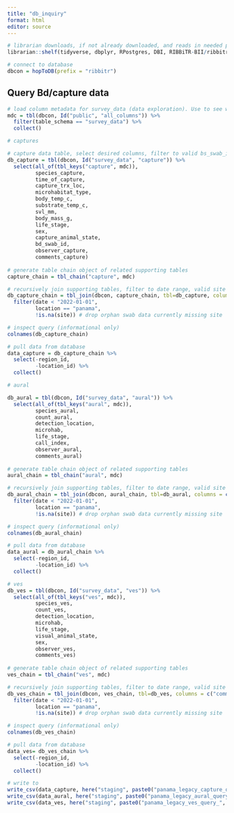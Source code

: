 ```yaml
---
title: "db_inquiry"
format: html
editor: source
---
```



```r
# librarian downloads, if not already downloaded, and reads in needed packages
librarian::shelf(tidyverse, dbplyr, RPostgres, DBI, RIBBiTR-BII/ribbitrrr, here)

# connect to database
dbcon = hopToDB(prefix = "ribbitr")

```

## Query Bd/capture data

```r
# load column metadata for survey_data (data exploration). Use to see what columns exist.
mdc = tbl(dbcon, Id("public", "all_columns")) %>%
  filter(table_schema == "survey_data") %>%
  collect()

# captures

# capture data table, select desired columns, filter to valid bs_swab_id
db_capture = tbl(dbcon, Id("survey_data", "capture")) %>%
  select(all_of(tbl_keys("capture", mdc)),
         species_capture,
         time_of_capture,
         capture_trx_loc,
         microhabitat_type,
         body_temp_c,
         substrate_temp_c,
         svl_mm,
         body_mass_g,
         life_stage,
         sex,
         capture_animal_state,
         bd_swab_id,
         observer_capture,
         comments_capture)
  
# generate table chain object of related supporting tables
capture_chain = tbl_chain("capture", mdc)

# recursively join supporting tables, filter to date range, valid site
db_capture_chain = tbl_join(dbcon, capture_chain, tbl=db_capture, columns = c("comments_survey", "comments_visit")) %>%
  filter(date < "2022-01-01",
         location == "panama",
         !is.na(site)) # drop orphan swab data currently missing site

# inspect query (informational only)
colnames(db_capture_chain)

# pull data from database
data_capture = db_capture_chain %>%
  select(-region_id,
         -location_id) %>%
  collect()

# aural

db_aural = tbl(dbcon, Id("survey_data", "aural")) %>%
  select(all_of(tbl_keys("aural", mdc)),
         species_aural,
         count_aural,
         detection_location,
         microhab,
         life_stage,
         call_index,
         observer_aural,
         comments_aural)
  
# generate table chain object of related supporting tables
aural_chain = tbl_chain("aural", mdc)

# recursively join supporting tables, filter to date range, valid site
db_aural_chain = tbl_join(dbcon, aural_chain, tbl=db_aural, columns = c("comments_survey", "comments_visit")) %>%
  filter(date < "2022-01-01",
         location == "panama",
         !is.na(site)) # drop orphan swab data currently missing site

# inspect query (informational only)
colnames(db_aural_chain)

# pull data from database
data_aural = db_aural_chain %>%
  select(-region_id,
         -location_id) %>%
  collect()

# ves
db_ves = tbl(dbcon, Id("survey_data", "ves")) %>%
  select(all_of(tbl_keys("ves", mdc)),
         species_ves,
         count_ves,
         detection_location,
         microhab,
         life_stage,
         visual_animal_state,
         sex,
         observer_ves,
         comments_ves)
  
# generate table chain object of related supporting tables
ves_chain = tbl_chain("ves", mdc)

# recursively join supporting tables, filter to date range, valid site
db_ves_chain = tbl_join(dbcon, ves_chain, tbl=db_ves, columns = c("comments_survey", "comments_visit")) %>%
  filter(date < "2022-01-01",
         location == "panama",
         !is.na(site)) # drop orphan swab data currently missing site

# inspect query (informational only)
colnames(db_ves_chain)

# pull data from database
data_ves= db_ves_chain %>%
  select(-region_id,
         -location_id) %>%
  collect()

# write to 
write_csv(data_capture, here("staging", paste0("panama_legacy_capture_query_", today(), ".csv")))
write_csv(data_aural, here("staging", paste0("panama_legacy_aural_query_", today(), ".csv")))
write_csv(data_ves, here("staging", paste0("panama_legacy_ves_query_", today(), ".csv")))

```
